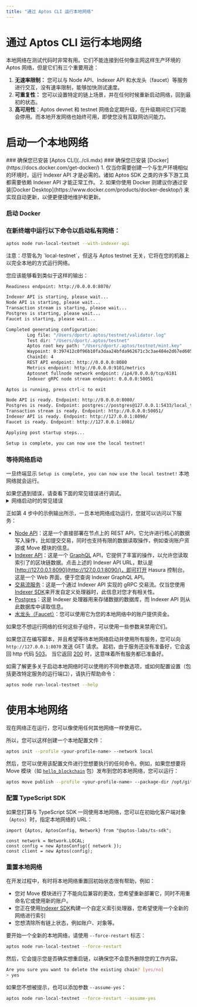 ```yaml
---
title: "通过 Aptos CLI 运行本地网络"
---
```



# 通过 Aptos CLI 运行本地网络

本地网络在测试代码时非常有用。它们不能连接到任何像主网这样生产环境的 Aptos 网络，但是它们有三个重要用途：

1. **无速率限制：** 您可以与 Node API、Indexer API 和水龙头（faucet）等服务进行交互，没有速率限制，能够加快测试速度。
2. **可重复性：** 您可以设置特定的链上场景，并在任何时候重新启动网络，回到最初的状态。
3. **高可用性**：Aptos devnet 和 testnet 网络会定期升级，在升级期间它们可能会停用。而本地开发网络也始终可用，即使您没有互联网访问能力。
   <br/>

# 启动一个本地网络

<Steps>
### 确保您已安装 [Aptos CLI](../cli.mdx)
### 确保您已安装 [Docker](https://docs.docker.com/get-docker/)
   1.  仅当你需要创建一个与生产环境相似的环境时，运行 Indexer API 才是必需的。诸如 Aptos SDK 之类的许多下游工具都需要依赖 Indexer API 才能正常工作。
   2.  如果你使用 Docker 则建议你通过安装[Docker Desktop](https://www.docker.com/products/docker-desktop/) 来实现自动更新，以便更便捷地维护和更新。

### 启动 Docker

### 在新终端中运行以下命令以启动私有网络：

```bash filename="Terminal"
aptos node run-local-testnet --with-indexer-api
```

<Callout type="warning">
注意：尽管名为 `local-testnet`，但这与 Aptos testnet 无关，它将在您的机器上以完全本地的方式运行网络。
</Callout>

您应该能够看到类似于这样的输出：

```bash filename="Terminal"
Readiness endpoint: http://0.0.0.0:8070/

Indexer API is starting, please wait...
Node API is starting, please wait...
Transaction stream is starting, please wait...
Postgres is starting, please wait...
Faucet is starting, please wait...

Completed generating configuration:
        Log file: "/Users/dport/.aptos/testnet/validator.log"
        Test dir: "/Users/dport/.aptos/testnet"
        Aptos root key path: "/Users/dport/.aptos/testnet/mint.key"
        Waypoint: 0:397412c0f96b10fa3daa24bfda962671c3c3ae484e2d67ed60534750e2311f3d
        ChainId: 4
        REST API endpoint: http://0.0.0.0:8080
        Metrics endpoint: http://0.0.0.0:9101/metrics
        Aptosnet fullnode network endpoint: /ip4/0.0.0.0/tcp/6181
        Indexer gRPC node stream endpoint: 0.0.0.0:50051

Aptos is running, press ctrl-c to exit

Node API is ready. Endpoint: http://0.0.0.0:8080/
Postgres is ready. Endpoint: postgres://postgres@127.0.0.1:5433/local_testnet
Transaction stream is ready. Endpoint: http://0.0.0.0:50051/
Indexer API is ready. Endpoint: http://127.0.0.1:8090/
Faucet is ready. Endpoint: http://127.0.0.1:8081/

Applying post startup steps...

Setup is complete, you can now use the local testnet!
```

### 等待网络启动

一旦终端显示 `Setup is complete, you can now use the local testnet!` 本地网络就会运行。

   <Callout type="warning">
   如果您遇到错误，请查看下面的常见错误进行调试。
   </Callout>

<details>
<summary>网络启动时的常见错误</summary>

### 端口已被使用

```bash filename="Terminal"
panicked at 'error binding to 0.0.0.0:8080: error creating server listener: Address already in use (os error 48)'
```

这意味着本地网络所需的其中一个端口已被另一个进程使用。

要在类 Unix 系统上解决此问题，您可以：

1. 通过运行 `lsof -i :8080` 确定进程的名称和 PID。
2. 一旦知道了 PID，你就能运行 `kill <pid>` 来释放该端口。

### 打开的文件太多

```bash filename="Terminal"
panicked at crates/aptos/src/node/local_testnet/logging.rs:64:10:
called \`Result::unwrap()\` on an \`Err\` value: Os { code: 24, kind: Uncategorized, message: "Too many open files" }
```

这意味着您的系统上打开的文件太多。在许多类 Unix 系统上，您可以通过向您的 `.zshrc` 添加类似以下内容来增加打开文件的最大数量：

```bash filename="Terminal"
ulimit -n 1048576
```

### Docker 不可用

```bash filename="Terminal"
Unexpected error: Failed to apply pre-run steps for Postgres: Docker is not available, confirm it is installed and running. On Linux you may need to use sudo
```

要调试此问题，请尝试以下修复：

1. 通过运行 `docker --version` 确保您已安装 docker。
2. 通过运行 `docker info` 确保 Docker 守护进程正在运行（如果错误提示 `Cannot connect to the Docker daemon`，则表示 Docker 未运行）
3. 确保连接到 Docker 的套接字（socket）在您的机器上的默认位置存在。例如，在类 Unix 系统上应该有 `/var/run/docker.sock`。
   1. 如果该文件不存在，请打开 Docker Desktop 并启用 `Settings -> Advanced -> Allow the default Docker socket to be used.`
   2. 或者，您可以通过运行 `docker context inspect | grep Host` 找到 Docker socket 的位置，然后通过运行 `sudo ln -s /Users/dport/.docker/run/docker.sock /var/run/docker.sock` 将该位置链接到默认位置

</details>

正如第 4 步中的示例输出所示，一旦本地网络成功运行，您就可以访问以下服务：

- [Node API](../../network/nodes/aptos-api-spec.mdx)：这是一个直接部署在节点上的 REST API，它允许进行核心的数据写入操作，比如提交交易，同时也支持有限的数据读取操作，例如查询账户资源或 Move 模块的信息。
- [Indexer API](../indexer/indexer-api.mdx)：这是一个 [GraphQL](https://graphql.org/) API，它提供了丰富的操作，以允许您读取索引了的区块链数据。点击上述的 Indexer API URL，默认是 [http://127.0.0.1:8090](http://127.0.0.1:8090/)，即可打开 Hasura 控制台。这是一个 Web 界面，便于您查询 Indexer GraphQL API。
- [交易流服务](../indexer/txn-stream.mdx)：这是一个通过 Indexer API 实现的 gRPC 交易流。仅当您使用[Indexer SDK](../../indexer/indexer-sdk.mdx)来开发自定义处理器时，此信息对您才有相关性。
- [Postgres](https://www.postgresql.org/)：这是 Indexer 处理器用来存储数据的数据库，而 Indexer API 则从此数据库中读取信息。
- [水龙头（Faucet）](../apis/faucet-api.mdx)：您可以使用它为您的本地网络中的账户提供资金。

如果您不想运行网络的任何这些子组件，可以使用一些参数来禁用它们。

如果您正在编写脚本，并且希望等待本地网络启动并使用所有服务，您可以向 `http://127.0.0.1:8070` 发送 GET 请求。 起初，由于服务还没有准备好，它会返回 http 代码 [503](https://developer.mozilla.org/en-US/docs/Web/HTTP/Status/503)。 当它返回 [200](https://developer.mozilla.org/en-US/docs/Web/HTTP/Status/200) 时，这意味着所有服务都已准备好。

如需了解更多关于启动本地网络时可以使用的不同参数选项，或如何配置设置（包括更改特定服务的运行端口），请执行帮助命令：

```bash filename="Terminal"
aptos node run-local-testnet --help
```

</Steps>

# 使用本地网络

现在网络正在运行，您可以像使用任何其他网络一样使用它。

所以，您可以这样创建一个本地配置文件：

```bash filename="Terminal"
aptos init --profile <your-profile-name> --network local
```

然后，您可以使用该配置文件进行您想要执行的任何命令。例如，如果您想要将 Move 模块（如 [`hello_blockchain`](https://github.com/aptos-labs/aptos-core/tree/main/aptos-move/move-examples/hello_blockchain) 包）发布到您的本地网络，您可以运行：

```bash filename="Terminal"
aptos move publish --profile <your-profile-name> --package-dir /opt/git/aptos-core/aptos-move/move-examples/hello_blockchain --named-addresses HelloBlockchain=local
```

### 配置 TypeScript SDK

如果您打算与 TypeScript SDK 一同使用本地网络，您可以在初始化客户端对象（`Aptos`）时，指定本地网络的 URL：

```tsx
import {Aptos, AptosConfig, Network} from "@aptos-labs/ts-sdk";

const network = Network.LOCAL;
const config = new AptosConfig({ network });
const client = new Aptos(config);
```

### 重置本地网络

在开发过程中，有时将本地网络重置回初始状态很有帮助，例如：

- 您对 Move 模块进行了不能向后兼容的更改，您希望重新部署它，同时不用重命名它或使用新的账户。
- 您正在使用[Indexer SDK](../../indexer/indexer-sdk.mdx)构建一个自定义索引处理器，您希望使用一个全新的网络进行索引
- 您想清除所有链上状态，例如账户、对象等。

要开始一个全新的本地网络，请使用 `--force-restart` 标志：

```bash filename="Terminal"
aptos node run-local-testnet --force-restart
```

然后，它会提示您是否确实想重启链，以确保您不会意外删除您的工作内容。

```bash filename="Terminal"
Are you sure you want to delete the existing chain? [yes/no]
> yes
```

如果您不想被提示，也可以添加参数 `--assume-yes`：

```bash filename="Terminal"
aptos node run-local-testnet --force-restart --assume-yes
```

